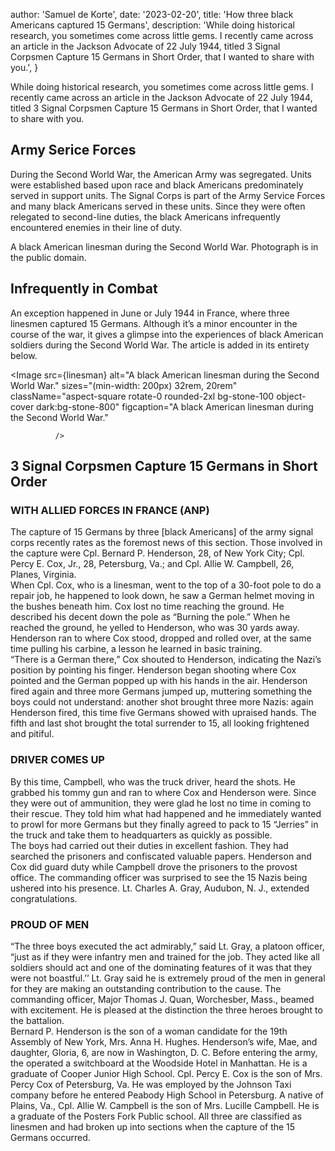 


  author: 'Samuel de Korte',
  date: '2023-02-20',
  title: 'How three black Americans captured 15 Germans',
  description:
    'While doing historical research, you sometimes come across little gems. I recently came across an article in the Jackson Advocate of 22 July 1944, titled 3 Signal Corpsmen Capture 15 Germans in Short Order, that I wanted to share with you.',
}


While doing historical research, you sometimes come across little gems. I recently came across an article in the Jackson Advocate of 22 July 1944, titled 3 Signal Corpsmen Capture 15 Germans in Short Order, that I wanted to share with you.
## Army Serice Forces 
During the Second World War, the American Army was segregated. Units were established based upon race and black Americans predominately served in support units. The Signal Corps is part of the Army Service Forces and many black Americans served in these units. Since they were often relegated to second-line duties, the black Americans infrequently encountered enemies in their line of duty.

A black American linesman during the Second World War. Photograph is in the public domain.
## Infrequently in Combat
An exception happened in June or July 1944 in France, where three linesmen captured 15 Germans. Although it’s a minor encounter in the course of the war, it gives a glimpse into the experiences of black American soldiers during the Second World War. The article is added in its entirety below.  

<Image
                src={linesman}
                alt="A black American linesman during the Second World War."
                sizes="(min-width: 200px) 32rem, 20rem"
                className="aspect-square rotate-0 rounded-2xl bg-stone-100 object-cover dark:bg-stone-800"
                figcaption="A black American linesman during the Second World War."
                
              />


## 3 Signal Corpsmen Capture 15 Germans in Short Order

### WITH ALLIED FORCES IN FRANCE (ANP)
The capture of 15 Germans by three [black Americans] of the army signal corps recently rates as the foremost news of this section. Those involved in the capture were Cpl. Bernard P. Henderson, 28, of New York City; Cpl. Percy E. Cox, Jr., 28, Petersburg, Va.; and Cpl. Allie W. Campbell, 26, Planes, Virginia.  
  When Cpl. Cox, who is a linesman, went to the top of a 30-foot pole to do a repair job, he happened to look down, he saw a German helmet moving in the bushes beneath him. Cox lost no time reaching the ground. He described his decent down the pole as “Burning the pole.” When he reached the ground, he yelled to Henderson, who was 30 yards away. Henderson ran to where Cox stood, dropped and rolled over, at the same time pulling his carbine, a lesson he learned in basic training.  
  “There is a German there,” Cox shouted to Henderson, indicating the Nazi’s position by pointing his finger. Henderson began shooting where Cox pointed and the German popped up with his hands in the air. Henderson fired again and three more Germans jumped up, muttering something the boys could not understand: another shot brought three more Nazis: again Henderson fired, this time five Germans showed with upraised hands. The fifth and last shot brought the total surrender to 15, all looking frightened and pitiful.
### DRIVER COMES UP
By this time, Campbell, who was the truck driver, heard the shots. He grabbed his tommy gun and ran to where Cox and Henderson were.
Since they were out of ammunition, they were glad he lost no time in coming to their rescue. They told him what had happened and he immediately wanted to prowl for more Germans but they finally agreed to pack to 15 “Jerries” in the truck and take them to headquarters as quickly as possible.  
The boys had carried out their duties in excellent fashion. They had searched the prisoners and confiscated valuable papers. Henderson and Cox did guard duty while Campbell drove the prisoners to the provost office. The commanding officer was surprised to see the 15 Nazis being ushered into his presence. Lt. Charles A. Gray, Audubon, N. J., extended congratulations.
### PROUD OF MEN
“The three boys executed the act admirably,” said Lt. Gray, a platoon officer, “just as if they were infantry men and trained for the job. They acted like all soldiers should act and one of the dominating features of it was that they were not boastful.’’ Lt. Gray said he is extremely proud of the men in general for they are making an outstanding contribution to the cause.
The commanding officer, Major Thomas J. Quan, Worchesber, Mass., beamed with excitement. He is pleased at the distinction the three heroes brought to the battalion.  
Bernard P. Henderson is the son of a woman candidate for the 19th Assembly of New York, Mrs. Anna H. Hughes. Henderson’s wife, Mae, and daughter, Gloria, 6, are now in Washington, D. C. Before entering the army, the operated a switchboard at the Woodside Hotel in Manhattan. He is a graduate of Cooper Junior High School. 
Cpl. Percy E. Cox is the son of Mrs. Percy Cox of Petersburg, Va. He was employed by the Johnson Taxi company before he entered Peabody High School in Petersburg. A native of Plains, Va., 
Cpl. Allie W. Campbell is the son of Mrs. Lucille Campbell. He is a graduate of the Posters Fork Public school. All three are classified as linesmen and had broken up into sections when the capture of the 15 Germans occurred.
